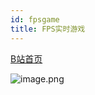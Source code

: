 ```yaml
---
id: fpsgame
title: FPS实时游戏
---
```


[B站首页](https://space.bilibili.com/41336899)

![image.png](https://cdn.nlark.com/yuque/0/2022/png/25438888/1664960723018-417aa84f-963f-471c-98df-4b926572feda.png#clientId=ud5b992c4-82ed-4&crop=0&crop=0&crop=1&crop=1&from=paste&height=561&id=u351076da&margin=%5Bobject%20Object%5D&name=image.png&originHeight=1122&originWidth=2149&originalType=binary&ratio=1&rotation=0&showTitle=false&size=1828519&status=done&style=none&taskId=ue8ddbb0e-d689-4e09-b954-922c4fa2461&title=&width=1074.5)
